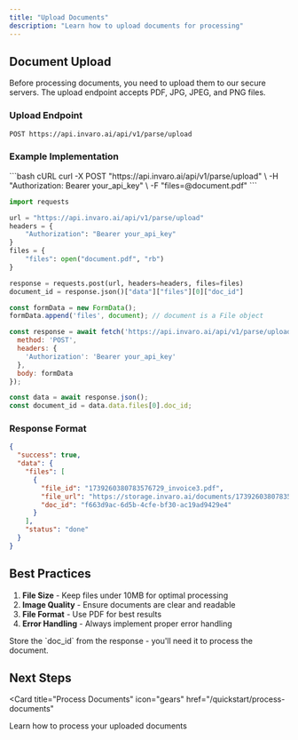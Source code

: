 ```yaml
---
title: "Upload Documents"
description: "Learn how to upload documents for processing"
---
```


## Document Upload

Before processing documents, you need to upload them to our secure servers. The upload endpoint accepts PDF, JPG, JPEG, and PNG files.

### Upload Endpoint

```bash
POST https://api.invaro.ai/api/v1/parse/upload
```

### Example Implementation

<CodeGroup>
```bash cURL
curl -X POST "https://api.invaro.ai/api/v1/parse/upload" \
  -H "Authorization: Bearer your_api_key" \
  -F "files=@document.pdf"
```

```python Python
import requests

url = "https://api.invaro.ai/api/v1/parse/upload"
headers = {
    "Authorization": "Bearer your_api_key"
}
files = {
    "files": open("document.pdf", "rb")
}

response = requests.post(url, headers=headers, files=files)
document_id = response.json()["data"]["files"][0]["doc_id"]
```

```javascript JavaScript
const formData = new FormData();
formData.append('files', document); // document is a File object

const response = await fetch('https://api.invaro.ai/api/v1/parse/upload', {
  method: 'POST',
  headers: {
    'Authorization': 'Bearer your_api_key'
  },
  body: formData
});

const data = await response.json();
const document_id = data.data.files[0].doc_id;
```
</CodeGroup>

### Response Format

```json
{
  "success": true,
  "data": {
    "files": [
      {
        "file_id": "1739260380783576729_invoice3.pdf",
        "file_url": "https://storage.invaro.ai/documents/1739260380783576729_invoice3.pdf",
        "doc_id": "f663d9ac-6d5b-4cfe-bf30-ac19ad9429e4"
      }
    ],
    "status": "done"
  }
}
```

## Best Practices

1. **File Size** - Keep files under 10MB for optimal processing
2. **Image Quality** - Ensure documents are clear and readable
3. **File Format** - Use PDF for best results
4. **Error Handling** - Always implement proper error handling

<Note>
Store the `doc_id` from the response - you'll need it to process the document.
</Note>

## Next Steps

<Card
  title="Process Documents"
  icon="gears"
  href="/quickstart/process-documents"
>
  Learn how to process your uploaded documents
</Card> 